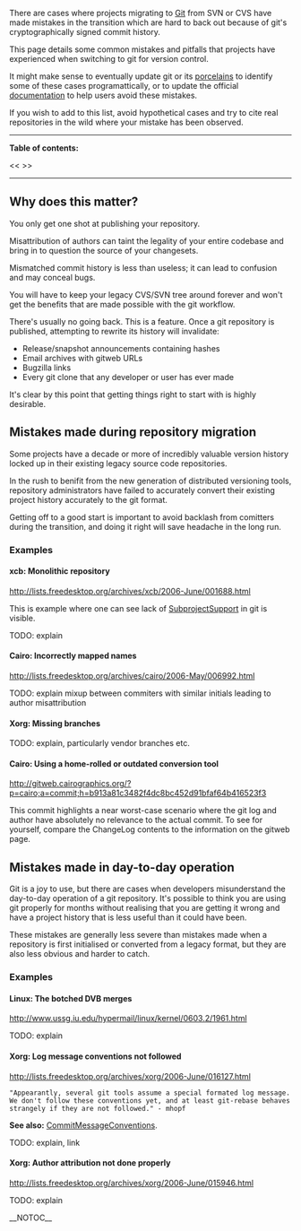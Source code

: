 There are cases where projects migrating to [[Git]] from SVN or CVS have made mistakes in the transition which are hard to back out because of git's cryptographically signed commit history.

This page details some common mistakes and pitfalls that projects have experienced when switching to git for version control.

It might make sense to eventually update git or its [[porcelain|porcelains]] to identify some of these cases programattically, or to update the official [[GitDocumentation|documentation]] to help users avoid these mistakes.

If you wish to add to this list, avoid hypothetical cases and try to cite real repositories in the wild where your mistake has been observed.

----
<b>Table of contents:</b>

<<<!-- ! TOC here -->>>
----

== Why does this matter? ==

You only get one shot at publishing your repository.

Misattribution of authors can taint the legality of your entire codebase and bring in to question the source of your changesets.

Mismatched commit history is less than useless; it can lead to confusion and may conceal bugs.

You will have to keep your legacy CVS/SVN tree around forever and won't get the benefits that are made possible with the git workflow.

There's usually no going back. This is a feature. Once a git repository is published, attempting to rewrite its history will invalidate:

* Release/snapshot announcements containing hashes
* Email archives with gitweb URLs
* Bugzilla links
* Every git clone that any developer or user has ever made

It's clear by this point that getting things right to start with is highly desirable.

== Mistakes made during repository migration ==

Some projects have a decade or more of incredibly valuable version history locked up in their existing legacy source code repositories.

In the rush to benifit from the new generation of distributed versioning tools, repository administrators have failed to accurately convert their existing project history accurately to the git format.

Getting off to a good start is important to avoid backlash from comitters during the transition, and doing it right will save headache in the long run.

=== Examples ===
==== xcb: Monolithic repository ====

http://lists.freedesktop.org/archives/xcb/2006-June/001688.html

This is example where one can see lack of [[SubprojectSupport]] in git is visible.

TODO: explain

==== Cairo: Incorrectly mapped names ====

http://lists.freedesktop.org/archives/cairo/2006-May/006992.html

TODO: explain mixup between commiters with similar initials leading to author misattribution

==== Xorg: Missing branches ====

TODO: explain, particularly vendor branches etc.

==== Cairo: Using a home-rolled or outdated conversion tool ====

http://gitweb.cairographics.org/?p=cairo;a=commit;h=b913a81c3482f4dc8bc452d91bfaf64b416523f3

This commit highlights a near worst-case scenario where the git log and author have absolutely no relevance to the actual commit. To see for yourself, compare the ChangeLog contents to the information on the gitweb page.

== Mistakes made in day-to-day operation ==

Git is a joy to use, but there are cases when developers misunderstand the day-to-day operation of a git repository. It's possible to think you are using git properly for months without realising that you are getting it wrong and have a project history that is less useful than it could have been.

These mistakes are generally less severe than mistakes made when a repository is first initialised or converted from a legacy format, but they are also less obvious and harder to catch.

=== Examples ===
==== Linux: The botched DVB merges ====

http://www.ussg.iu.edu/hypermail/linux/kernel/0603.2/1961.html

TODO: explain

==== Xorg: Log message conventions not followed ====

http://lists.freedesktop.org/archives/xorg/2006-June/016127.html

 "Appearantly, several git tools assume a special formated log message.
 We don't follow these conventions yet, and at least git-rebase behaves
 strangely if they are not followed." - mhopf

<b>See also:</b> [[CommitMessageConventions]].

TODO: explain, link

==== Xorg: Author attribution not done properly ====

http://lists.freedesktop.org/archives/xorg/2006-June/015946.html

TODO: explain

__NOTOC__